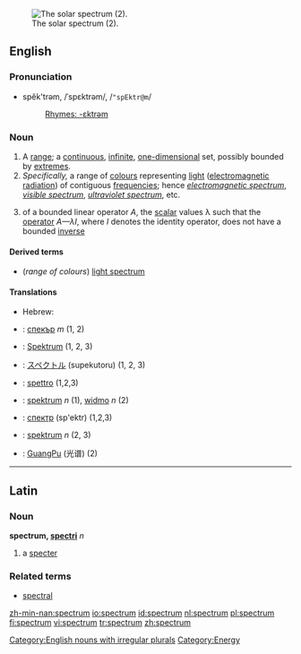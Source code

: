 [[Image:High Resolution Solar Spectrum.jpg|thumb|right|The solar spectrum (2).]]
==English==

===Pronunciation===
*spĕk'trəm, /ˈspɛktrəm/, /<tt>"spEktr@m</tt>/
*:[[Rhymes:English:-ɛktrəm|Rhymes: -ɛktrəm]]

===Noun===
{{en-noun|spectr|a}}

# A [[range]]; a [[continuous]], [[infinite]], [[one-dimensional]] set, possibly bounded by [[extremes]].
# ''Specifically,'' a range of [[colour]]s representing [[light]] ([[electromagnetic radiation]]) of contiguous [[frequency|frequencies]]; hence ''[[electromagnetic spectrum]]'', ''[[visible spectrum]]'', ''[[ultraviolet spectrum]]'', etc.
# {{linearalg}} of a bounded linear operator ''A'', the [[scalar]] values λ such that the [[operator]] ''A—λI'', where ''I'' denotes the identity operator, does not have a bounded [[inverse]]

====Derived terms====
* (''range of colours'') [[light spectrum]]

====Translations====
{{trans-top|range}}
{{trans-mid}}
{{trans-bottom}}
{{trans-top|range of colors}}
*Hebrew: {{he-translation|ספקטרום|spéktrum}}
{{trans-mid}}
{{trans-bottom}}
{{trans-top|set of scalar values}}
{{trans-mid}}
{{trans-bottom}}
{{checktrans}}
{{trans-top|translations to be checked}}
*{{ttbc|Bulgarian}}: [[спекър]] ''m'' (1, 2)
*{{ttbc|German}}: [[Spektrum]] {{n}} (1, 2, 3)
*{{ttbc|Japanese}}: [[スペクトル]] (supekutoru) (1, 2, 3)
*{{ttbc|Italian}}: [[spettro]] {{m}} (1,2,3)
{{trans-mid}}
*{{ttbc|Polish}}: [[spektrum]] ''n'' (1), [[widmo]] ''n'' (2)
*{{ttbc|Russian}}: [[спектр]] (sp'ektr) {{m}} (1,2,3)
*{{ttbc|Swedish}}: [[spektrum]] ''n''  (2, 3)
*{{ttbc|Chinese}}: [[GuangPu]] (光谱) (2)
{{trans-bottom}}

----

==Latin==

===Noun===
'''spectrum, [[Wiktionary Appendix:Latin second declension|spectri]]''' ''n''

# a [[specter]]

===Related terms===
*[[spectral]]

[[Category:English nouns with irregular plurals]]
[[Category:Energy]]

[[zh-min-nan:spectrum]]
[[io:spectrum]]
[[id:spectrum]]
[[nl:spectrum]]
[[pl:spectrum]]
[[fi:spectrum]]
[[vi:spectrum]]
[[tr:spectrum]]
[[zh:spectrum]]